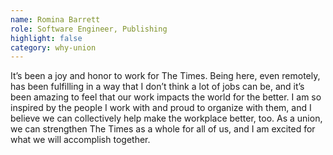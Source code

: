 ```yaml
---
name: Romina Barrett
role: Software Engineer, Publishing
highlight: false
category: why-union
---
```

It’s been a joy and honor to work for The Times. Being here, even remotely, has been fulfilling in a way that I don’t think a lot of jobs can be, and it’s been amazing to feel that our work impacts the world for the better. I am so inspired by the people I work with and proud to organize with them, and I believe we can collectively help make the workplace better, too. As a union, we can strengthen The Times as a whole for all of us, and I am excited for what we will accomplish together.
